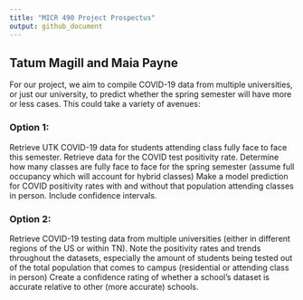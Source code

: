 ```yaml
---
title: "MICR 490 Project Prospectus"
output: github_document
---
```


## Tatum Magill and Maia Payne

For our project, we aim to compile COVID-19 data from multiple universities, or just our university, to predict whether the spring semester will have more or less cases. This could take a variety of avenues:

### Option 1:
Retrieve UTK COVID-19 data for students attending class fully face to face this semester. 
Retrieve data for the COVID test positivity rate.
Determine how many classes are fully face to face for the spring semester (assume full occupancy which will account for hybrid classes)
Make a model prediction for COVID positivity rates with and without that population attending classes in person. Include confidence intervals.

### Option 2:
Retrieve COVID-19 testing data from multiple universities (either in different regions of the US or within TN).
Note the positivity rates and trends throughout the datasets, especially the amount of students being tested out of the total population that comes to campus (residential or attending class in person)
Create a confidence rating of whether a school’s dataset is accurate relative to other (more accurate) schools.
